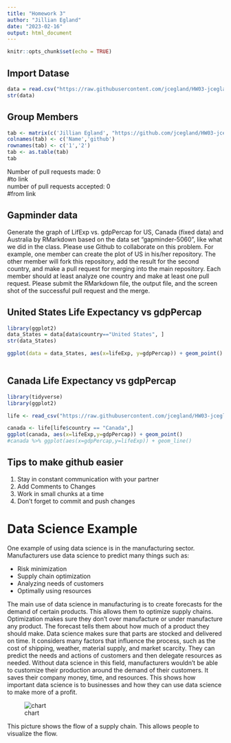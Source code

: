 ```yaml
---
title: "Homework 3"
author: "Jillian Egland"
date: "2023-02-16"
output: html_document
---
```


```r
knitr::opts_chunk$set(echo = TRUE)
```

## Import Datase 
```r
data = read.csv("https://raw.githubusercontent.com/jcegland/HW03-jcegland/main/gapminder-5060.csv")
str(data)
```

## Group Members 

```r
tab <- matrix(c('Jillian Egland', "https://github.com/jcegland/HW03-jcegland", "Ben Lehman", "link"), ncol=2, byrow=TRUE)
colnames(tab) <- c('Name','github')
rownames(tab) <- c('1','2')
tab <- as.table(tab)
tab

```

Number of pull requests made: 0  
  #to link  
number of pull requests accepted: 0  
  #from link  


## Gapminder data 

Generate the graph of LifExp vs. gdpPercap for US, Canada (fixed data) and Australia by RMarkdown based on the data set “gapminder-5060”, like what we did in the class.
Please use Github to collaborate on this problem. For example, one member can create the plot of US in his/her repository. The other member will fork this repository, add the result for the second country, and make a pull request for merging into the main repository. Each member should at least analyze one country and make at least one pull request. Please submit the RMarkdown file, the output file, and the screen shot of the successful pull request and the merge.

## United States Life Expectancy vs gdpPercap 
```r
library(ggplot2)
data_States = data[data$country=="United States", ]
str(data_States) 

ggplot(data = data_States, aes(x=lifeExp, y=gdpPercap)) + geom_point()



```

## Canada Life Expectancy vs gdpPercap 

```r

library(tidyverse)
library(ggplot2)

life <- read_csv("https://raw.githubusercontent.com/jcegland/HW03-jcegland/main/gapminder-5060.csv")

canada <- life[life$country == "Canada",]
ggplot(canada, aes(x=lifeExp,y=gdpPercap)) + geom_point()
#canada %>% ggplot(aes(x=gdpPercap,y=lifeExp)) + geom_line()
```








## Tips to make github easier 

1. Stay in constant communication with your partner 
2. Add Comments to Changes
3. Work in small chunks at a time 
4. Don't forget to commit and push changes 


# Data Science Example 

One example of using data science is in the manufacturing sector. Manufacturers use data science to predict many things such as: 

* Risk minimization  
* Supply chain optimization  
* Analyzing needs of customers  
* Optimally using resources  

The main use of data science in manufacturing is to create forecasts for the demand of certain products. This allows them to optimize supply chains. Optimization makes sure they don't over manufacture or under manufacture any product. The forecast tells them about how much of a product they should make. Data science makes sure that parts are stocked and delivered on time. It considers many factors that influence the process, such as the cost of shipping, weather, material supply, and market scarcity. They can predict the needs and actions of customers and then delegate resources as needed. Without data science in this field, manufacturers wouldn't be able to customize their production around the demand of their customers. It saves their company money, time, and resources. This shows how important data science is to businesses and how they can use data science to make more of a profit. 

![chart](https://github.com/jcegland/HW03-jcegland/blob/main/gds-supply-chain.png?raw=true)

This picture shows the flow of a supply chain. This allows people to visualize the flow. 


